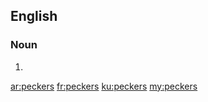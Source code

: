 ==English==

===Noun===
{{head|en|plural}}

# {{plural of|pecker|lang=en|nocat=1}}

[[ar:peckers]]
[[fr:peckers]]
[[ku:peckers]]
[[my:peckers]]